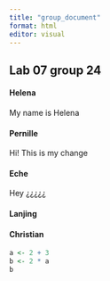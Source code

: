 ```yaml
---
title: "group_document"
format: html
editor: visual
---
```


## Lab 07 group 24

#### Helena

My name is Helena

#### Pernille

Hi! 
This is my change 

#### Eche

Hey ¿¿¿¿¿

#### Lanjing

#### Christian

```r
a <- 2 + 3
b <- 2 * a
b
```
